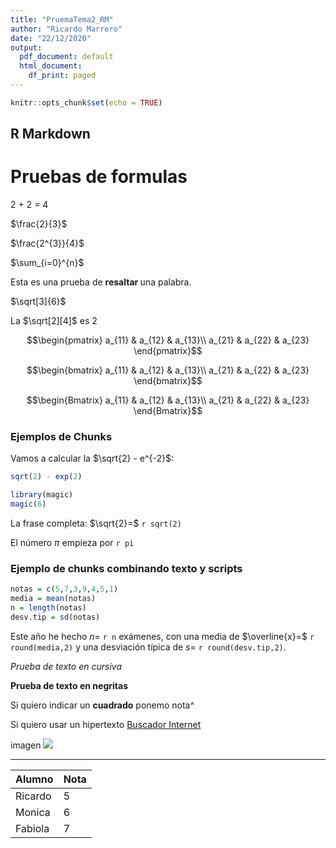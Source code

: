 ```yaml
---
title: "PruemaTema2_RM"
author: "Ricardo Marrero"
date: "22/12/2020"
output:
  pdf_document: default
  html_document:
    df_print: paged
---
```


```r
knitr::opts_chunk$set(echo = TRUE)
```

## R Markdown

# Pruebas de formulas

2 + 2 = 4

$\frac{2}{3}$


$\frac{2^{3}}{4}$

$\sum_{i=0}^{n}$

Esta es una prueba de **resaltar ** una palabra.

$\sqrt[3]{6}$

La $\sqrt[2][4]$ es 2

$$\begin{pmatrix} a_{11} & a_{12} & a_{13}\\ a_{21} & a_{22} & a_{23} \end{pmatrix}$$

$$\begin{bmatrix} a_{11} & a_{12} & a_{13}\\ a_{21} & a_{22} & a_{23} \end{bmatrix}$$

$$\begin{Bmatrix} a_{11} & a_{12} & a_{13}\\ a_{21} & a_{22} & a_{23} \end{Bmatrix}$$

### Ejemplos de Chunks

Vamos a calcular la $\sqrt{2} - e^{-2}$:

```r
sqrt(2) - exp(2)
```

```r
library(magic)
magic(6)
```


La frase completa: $\sqrt{2}=$ `r sqrt(2)`

El número $\pi$ empieza por `r pi`

### Ejemplo de chunks combinando texto y scripts

```r
notas = c(5,7,3,9,4,5,1)
media = mean(notas)
n = length(notas)
desv.tip = sd(notas)
```

Este año he hecho $n=$ `r n` exámenes, con una media de $\overline{x}=$ `r round(media,2)` y una desviación típica de $s=$ `r round(desv.tip,2)`.

*Prueba de texto en cursiva*

**Prueba de texto en negritas**

Si quiero indicar un **cuadrado** ponemo nota^

Si quiero usar un hipertexto [Buscador Internet](https://www.google.es)

imagen ![](../../teoria/Imgs/dado.png)

*** 

Alumno        |   Nota
--------------|-----------------
Ricardo       |   5
Monica        |   6
Fabiola       |   7

